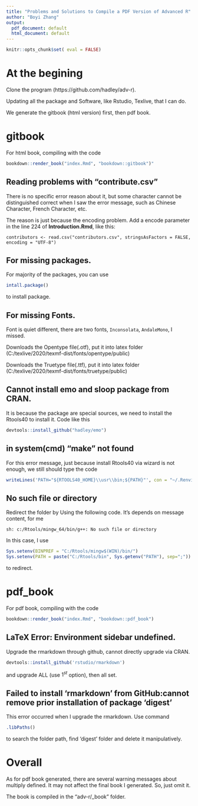 ```yaml
---
title: "Problems and Solutions to Compile a PDF Version of Advanced R"
author: "Boyi Zhang"
output:
  pdf_document: default
  html_document: default
---
```

```r
knitr::opts_chunk$set( eval = FALSE)
```

\newpage
# At the begining

Clone the program (https://github.com/hadley/adv-r). 

Updating all the package and Software, like Rstudio, Texlive, that I can do. 

We generate the gitbook (html version) first, then pdf book.

\newpage
# gitbook
For html book, compiling with the code 
```r
bookdown::render_book("index.Rmd", "bookdown::gitbook")"
```

## Reading problems with "contribute.csv"
There is no specific error reason about it, but some character cannot be distinguished correct when I saw the error message, such as Chinese Character, French Character, etc.

The reason is just because the encoding problem. Add a encode parameter in the line 224 of **Introduction.Rmd**, like this:

`contributors <- read.csv("contributors.csv", stringsAsFactors = FALSE, encoding = "UTF-8")`

## For missing packages.
For majority of the packages, you can use 
```r
intall.package()
``` 
to install package.

## For missing Fonts.
Font is quiet different, there are two fonts, `Inconsolata`, `AndaleMono`, I missed.

Downloads the Opentype file(.otf), put it into latex folder (C:/texlive/2020/texmf-dist/fonts/opentype/public)

Downloads the Truetype file(.ttf), put it into latex folder  (C:/texlive/2020/texmf-dist/fonts/truetype/public)

## Cannot install emo and sloop package from CRAN.
It is because the package are special sources, we need to install the Rtools40 to install it. Code like this

```r
devtools::install_github("hadley/emo")
```

## in system(cmd) "make" not found
For this error message, just because install Rtools40 via wizard is not enough, we still should type the code

```r
writeLines('PATH="${RTOOLS40_HOME}\\usr\\bin;${PATH}"', con = "~/.Renviron")
```

## No such file or directory
Redirect the folder by Using the following code. It's depends on message content, for me

`sh: c:/Rtools/mingw_64/bin/g++: No such file or directory`

In this case, I use

```r
Sys.setenv(BINPREF = "C:/Rtools/mingw$(WIN)/bin/")
Sys.setenv(PATH = paste("C:/Rtools/bin", Sys.getenv("PATH"), sep=";"))
```

to redirect.

\newpage
# pdf_book
For pdf book, compiling with the code 
```r
bookdown::render_book("index.Rmd", "bookdown::pdf_book")
```
## LaTeX Error: Environment sidebar undefined.
Upgrade the rmarkdown through github, cannot directly upgrade via CRAN.
```r
devtools::install_github('rstudio/rmarkdown')
```
and upgrade ALL (use $1^{st}$ option), then all set.

## Failed to install 'rmarkdown' from GitHub:cannot remove prior installation of package ‘digest’
This error occurred when I upgrade the rmarkdown.
Use command
```r
.libPaths()
```
to search the folder path, find 'digest' folder and delete it manipulatively.

\newpage
# Overall
As for pdf book generated, there are several warning messages about multiply defined. It may not affect the final book I generated. So, just omit it.

The book is compiled in the "adv-r/_book" folder.
